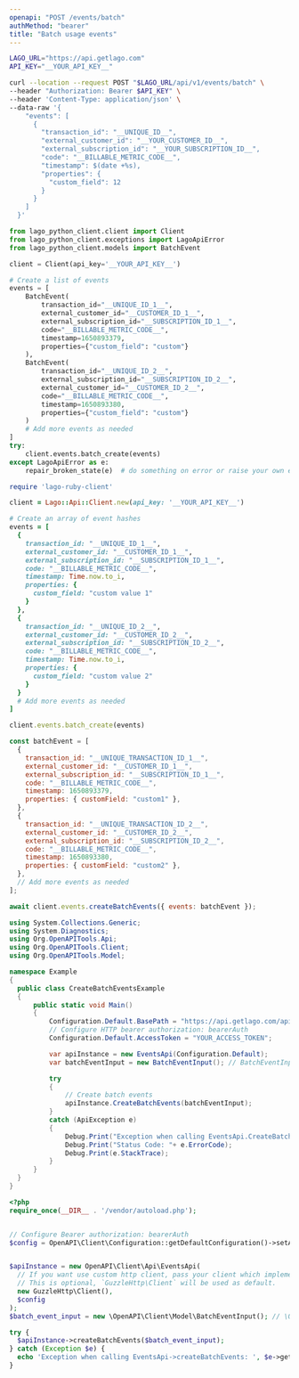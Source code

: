 ```yaml
---
openapi: "POST /events/batch"
authMethod: "bearer"
title: "Batch usage events"
---
```



<RequestExample>

```bash cURL
LAGO_URL="https://api.getlago.com"
API_KEY="__YOUR_API_KEY__"

curl --location --request POST "$LAGO_URL/api/v1/events/batch" \
--header "Authorization: Bearer $API_KEY" \
--header 'Content-Type: application/json' \
--data-raw '{
	"events": [
      {
        "transaction_id": "__UNIQUE_ID__",
        "external_customer_id": "__YOUR_CUSTOMER_ID__",
        "external_subscription_id": "__YOUR_SUBSCRIPTION_ID__",
        "code": "__BILLABLE_METRIC_CODE__",
        "timestamp": $(date +%s),
        "properties": {
          "custom_field": 12
        }
      }
    ]
  }'
```

```python Python
from lago_python_client.client import Client
from lago_python_client.exceptions import LagoApiError
from lago_python_client.models import BatchEvent

client = Client(api_key='__YOUR_API_KEY__')

# Create a list of events
events = [
    BatchEvent(
        transaction_id="__UNIQUE_ID_1__",
        external_customer_id="__CUSTOMER_ID_1__",
        external_subscription_id="__SUBSCRIPTION_ID_1__",
        code="__BILLABLE_METRIC_CODE__",
        timestamp=1650893379,
        properties={"custom_field": "custom"}
    ),
    BatchEvent(
        transaction_id="__UNIQUE_ID_2__",
        external_subscription_id="__SUBSCRIPTION_ID_2__",
        external_customer_id="__CUSTOMER_ID_2__",
        code="__BILLABLE_METRIC_CODE__",
        timestamp=1650893380,
        properties={"custom_field": "custom"}
    )
    # Add more events as needed
]
try:
    client.events.batch_create(events)
except LagoApiError as e:
    repair_broken_state(e)  # do something on error or raise your own exception
```

```ruby Ruby
require 'lago-ruby-client'

client = Lago::Api::Client.new(api_key: '__YOUR_API_KEY__')

# Create an array of event hashes
events = [
  {
    transaction_id: "__UNIQUE_ID_1__",
    external_customer_id: "__CUSTOMER_ID_1__",
    external_subscription_id: "__SUBSCRIPTION_ID_1__",
    code: "__BILLABLE_METRIC_CODE__",
    timestamp: Time.now.to_i,
    properties: {
      custom_field: "custom value 1"
    }
  },
  {
    transaction_id: "__UNIQUE_ID_2__",
    external_customer_id: "__CUSTOMER_ID_2__",
    external_subscription_id: "__SUBSCRIPTION_ID_2__",
    code: "__BILLABLE_METRIC_CODE__",
    timestamp: Time.now.to_i,
    properties: {
      custom_field: "custom value 2"
    }
  }
  # Add more events as needed
]

client.events.batch_create(events)
```

```js Javascript
const batchEvent = [
  {
    transaction_id: "__UNIQUE_TRANSACTION_ID_1__",
    external_customer_id: "__CUSTOMER_ID_1__",
    external_subscription_id: "__SUBSCRIPTION_ID_1__",
    code: "__BILLABLE_METRIC_CODE__",
    timestamp: 1650893379,
    properties: { customField: "custom1" },
  },
  {
    transaction_id: "__UNIQUE_TRANSACTION_ID_2__",
    external_customer_id: "__CUSTOMER_ID_2__",
    external_subscription_id: "__SUBSCRIPTION_ID_2__",
    code: "__BILLABLE_METRIC_CODE__",
    timestamp: 1650893380,
    properties: { customField: "custom2" },
  },
  // Add more events as needed
];

await client.events.createBatchEvents({ events: batchEvent });

```

```csharp C#
using System.Collections.Generic;
using System.Diagnostics;
using Org.OpenAPITools.Api;
using Org.OpenAPITools.Client;
using Org.OpenAPITools.Model;

namespace Example
{
  public class CreateBatchEventsExample
  {
      public static void Main()
      {
          Configuration.Default.BasePath = "https://api.getlago.com/api/v1";
          // Configure HTTP bearer authorization: bearerAuth
          Configuration.Default.AccessToken = "YOUR_ACCESS_TOKEN";

          var apiInstance = new EventsApi(Configuration.Default);
          var batchEventInput = new BatchEventInput(); // BatchEventInput | Batch events payload

          try
          {
              // Create batch events
              apiInstance.CreateBatchEvents(batchEventInput);
          }
          catch (ApiException e)
          {
              Debug.Print("Exception when calling EventsApi.CreateBatchEvents: " + e.Message );
              Debug.Print("Status Code: "+ e.ErrorCode);
              Debug.Print(e.StackTrace);
          }
      }
  }
}
```

```php PHP
<?php
require_once(__DIR__ . '/vendor/autoload.php');


// Configure Bearer authorization: bearerAuth
$config = OpenAPI\Client\Configuration::getDefaultConfiguration()->setAccessToken('YOUR_ACCESS_TOKEN');


$apiInstance = new OpenAPI\Client\Api\EventsApi(
  // If you want use custom http client, pass your client which implements `GuzzleHttp\ClientInterface`.
  // This is optional, `GuzzleHttp\Client` will be used as default.
  new GuzzleHttp\Client(),
  $config
);
$batch_event_input = new \OpenAPI\Client\Model\BatchEventInput(); // \OpenAPI\Client\Model\BatchEventInput | Batch events payload

try {
  $apiInstance->createBatchEvents($batch_event_input);
} catch (Exception $e) {
  echo 'Exception when calling EventsApi->createBatchEvents: ', $e->getMessage(), PHP_EOL;
}
```

</RequestExample>
